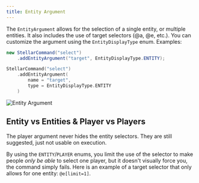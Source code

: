 ```yaml
---
title: Entity Argument
---
```


The `EntityArgument` allows for the selection of a single entity, or multiple entities. It also includes the use of target selectors (@a, @e, etc.). You can customize the argument using the `EntityDisplayType` enum. Examples:

```java tab="Java"
new StellarCommand("select")
    .addEntityArgument("target", EntityDisplayType.ENTITY);
```
```kotlin tab="Kotlin"
StellarCommand("select")
    .addEntityArgument(
        name = "target",
        type = EntityDisplayType.ENTITY
    )
```

[//]: # (<ArgumentParser placeholder="@e[type=!#player]" regex="&#40;^[0-9a-f]{8}-[0-9a-f]{4}-[1-5][0-9a-f]{3}-[89abAB][0-9a-f]{3}-[0-9a-f]{12}$&#41;|&#40;^@[a,e,n,p,r,s]&#40;\[&#40;[a-zA-Z_]+=[a-zA-Z0-9_!#]+&#41;?&#40;,[a-zA-Z_]+=[a-zA-Z0-9_!#]+&#41;?\]&#41;*$&#41;|&#40;^[a-zA-Z]+$&#41;" />)

![Entity Argument](https://cdn.undefinedcreations.com/stellar/gifs/entities/entity.gif)

## Entity vs Entities & Player vs Players

<Callout type="warning">
    The player argument never hides the entity selectors. They are still suggested, just not usable on execution.
</Callout>

By using the `ENTITY`/`PLAYER` enums, you limit the use of the selector to make people _only be able_ to select one player, but it doesn't visually force you, the command simply fails. Here is an example of a target selector that only allows for one entity: `@e[limit=1]`.